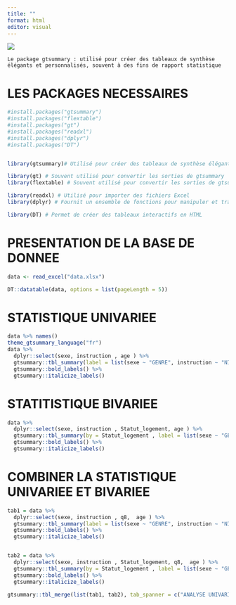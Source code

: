 ```yaml
---
title: ""
format: html
editor: visual
---
```


![](titre.jpg){fig-align="center"}

`Le package gtsummary : utilisé pour créer des tableaux de synthèse élégants et personnalisés, souvent à des fins de rapport statistique`

# **LES PACKAGES NECESSAIRES**

```r

#install.packages("gtsummary")
#install.packages("flextable")
#install.packages("gt")
#install.packages("readxl")
#install.packages("dplyr")
#install.packages("DT")


library(gtsummary)# Utilisé pour créer des tableaux de synthèse élégants, souvent à des fins de rapport statistique

library(gt) # Souvent utilisé pour convertir les sorties de gtsummary
library(flextable) # Souvent utilisé pour convertir les sorties de gtsummary

library(readxl) # Utilisé pour importer des fichiers Excel
library(dplyr) # Fournit un ensemble de fonctions pour manipuler et transformer les données

library(DT) # Permet de créer des tableaux interactifs en HTML 
```

# PRESENTATION DE LA BASE DE DONNEE

```r
data <- read_excel("data.xlsx")

DT::datatable(data, options = list(pageLength = 5))

```

# STATISTIQUE UNIVARIEE

```r

data %>% names()
theme_gtsummary_language("fr")
data %>% 
  dplyr::select(sexe, instruction , age ) %>% 
  gtsummary::tbl_summary(label = list(sexe ~ "GENRE", instruction ~ "NIVEAU D'INSTRUCTION", age ~ "AGE")) %>% 
  gtsummary::bold_labels() %>% 
  gtsummary::italicize_labels()
```

# STATITISTIQUE BIVARIEE

```r

data %>% 
  dplyr::select(sexe, instruction , Statut_logement, age ) %>% 
  gtsummary::tbl_summary(by = Statut_logement , label = list(sexe ~ "GENRE", instruction ~ "NIVEAU D'INSTRUCTION", age ~ "AGE")) %>% 
  gtsummary::bold_labels() %>% 
  gtsummary::italicize_labels()
```

# COMBINER LA STATISTIQUE UNIVARIEE ET BIVARIEE

```r

tab1 = data %>% 
  dplyr::select(sexe, instruction , q8,  age ) %>% 
  gtsummary::tbl_summary(label = list(sexe ~ "GENRE", instruction ~ "NIVEAU D'INSTRUCTION", q8~ "ACTIVITE PRINCIPALE", age ~ "AGE")) %>% 
  gtsummary::bold_labels() %>% 
  gtsummary::italicize_labels()


tab2 = data %>% 
  dplyr::select(sexe, instruction , Statut_logement, q8,  age ) %>% 
  gtsummary::tbl_summary(by = Statut_logement , label = list(sexe ~ "GENRE", instruction ~ "NIVEAU D'INSTRUCTION", q8~ "ACTIVITE PRINCIPALE",age ~ "AGE")) %>% 
  gtsummary::bold_labels() %>% 
  gtsummary::italicize_labels()

gtsummary::tbl_merge(list(tab1, tab2), tab_spanner = c("ANALYSE UNIVARIEE", "ANALYSE BIVARIEE")) %>% gtsummary::modify_header(update = list(label ~ "**RESUME DES VARIABLES**"))

```
